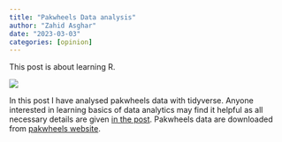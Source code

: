 ---
title: "Pakwheels Data analysis"
author: "Zahid Asghar"
date: "2023-03-03"
categories: [opinion]
---

This post is about learning R.

![](auto.jpg)

In this post I have analysed pakwheels data with tidyverse. Anyone interested in learning basics of data analytics may find it helpful as all necessary details are given [in the post](https://zahidasghar.com/data_analytics/pakwheels). Pakwheels data are downloaded from [pakwheels website](pakwheels.com).
